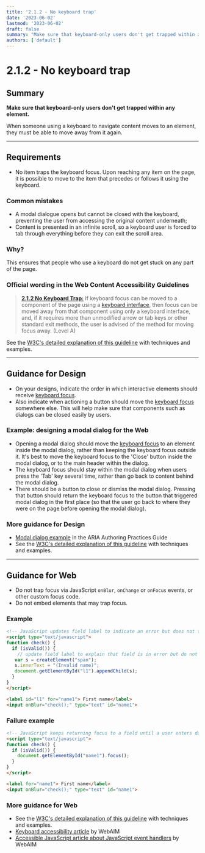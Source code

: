 ```yaml
---
title: '2.1.2 - No keyboard trap'
date: '2023-06-02'
lastmod: '2023-06-02'
draft: false
summary: "Make sure that keyboard-only users don't get trapped within any element."
authors: ['default']
---
```


# 2.1.2 - No keyboard trap

## Summary

**Make sure that keyboard-only users don't get trapped within any element.**

When someone using a keyboard to navigate content moves to an element, they must be able to move away from it again.

---

## Requirements

* No item traps the keyboard focus. Upon reaching any item on the page, it is possible to move to the item that precedes or follows it using the keyboard.

### Common mistakes

* A modal dialogue opens but cannot be closed with the keyboard, preventing the user from accessing the original content underneath;
* Content is presented in an infinite scroll, so a keyboard user is forced to tab through everything before they can exit the scroll area.

### Why?

This ensures that people who use a keyboard do not get stuck on any part of the page.

### Official wording in the Web Content Accessibility Guidelines

> [**2.1.2 No Keyboard Trap:**](https://www.w3.org/TR/UNDERSTANDING-WCAG20/keyboard-operation-trapping.html) If keyboard focus can be moved to a component of the page using a [keyboard interface](https://www.w3.org/TR/UNDERSTANDING-WCAG20/keyboard-operation-trapping.html#keybrd-interfacedef), then focus can be moved away from that component using only a keyboard interface, and, if it requires more than unmodified arrow or tab keys or other standard exit methods, the user is advised of the method for moving focus away. (Level A)

See the [W3C's detailed explanation of this guideline](https://www.w3.org/TR/UNDERSTANDING-WCAG20/keyboard-operation-trapping.html) with techniques and examples.

---

## Guidance for Design

* On your designs, indicate the order in which interactive elements should receive [keyboard focus](/playbook/definitions#keyboard-focus).
* Also indicate when actioning a button should move the [keyboard focus](/playbook/definitions#keyboard-focus) somewhere else.
This will help make sure that components such as dialogs can be closed easily by users.

### Example: designing a modal dialog for the Web

* Opening a modal dialog should move the [keyboard focus](/playbook/definitions#keyboard-focus) to an element inside the modal dialog, rather than keeping the keyboard focus outside it. It's best to move the keyboard focus to the 'Close' button inside the modal dialog, or to the main header within the dialog.
* The keyboard focus should stay within the modal dialog when users press the 'Tab' key several time, rather than go back to content behind the modal dialog.
* There should be a button to close or dismiss the modal dialog. Pressing that button should return the keyboard focus to the button that triggered modal dialog in the first place (so that the user go back to where they were on the page before opening the modal dialog).

### More guidance for Design

* [Modal dialog example](https://www.w3.org/TR/wai-aria-practices-1.1/examples/dialog-modal/dialog.html) in the ARIA Authoring Practices Guide
* See the [W3C's detailed explanation of this guideline](https://www.w3.org/TR/UNDERSTANDING-WCAG20/keyboard-operation-trapping.html) with techniques and examples.

---

## Guidance for Web

* Do not trap focus via JavaScript `onBlur`, `onChange` or `onFocus` events, or other custom focus code.
* Do not embed elements that may trap focus.

### Example

```html
<!-- JavaScript updates field label to indicate an error but does not trap focus -->
<script type="text/javascript">
function check() {
  if (isValid()) {
    // update field label to explain that field is in error but do not trap focus
   var s = createElement("span");
   s.innerText = "(Invalid name)";
   document.getElementById("l1").appendChild(s);
  }
}
</script>

<label id="l1" for="name1"> First name</label>
<input onBlur="check();" type="text" id="name1">
```

### Failure example

```html
<!-- JavaScript keeps returning focus to a field until a user enters data correctly -->
<script type="text/javascript">
function check() {
  if (isValid()) {
    document.getElementById("name1").focus();
  }
}
</script>

<label for="name1"> First name</label>
<input onBlur="check();" type="text" id="name1">
```

### More guidance for Web

* See the [W3C's detailed explanation of this guideline](https://www.w3.org/TR/UNDERSTANDING-WCAG20/keyboard-operation-trapping.html) with techniques and examples.
* [Keyboard accessibility article](http://webaim.org/techniques/keyboard/) by WebAIM
* [Accessible JavaScript article about JavaScript event handlers](https://webaim.org/techniques/javascript/eventhandlers) by WebAIM
